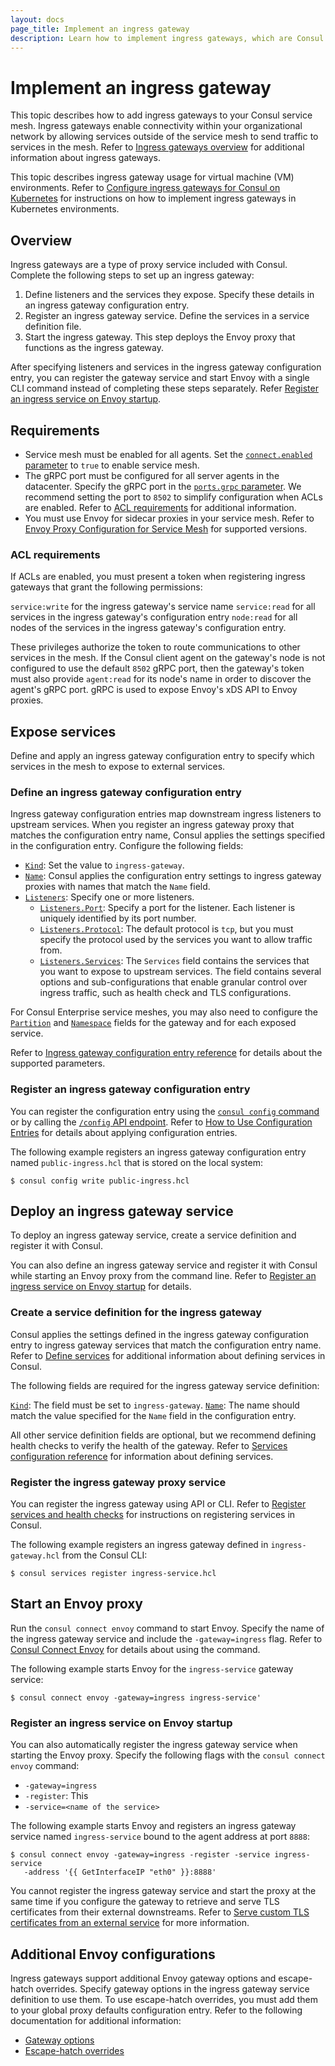 ```yaml
---
layout: docs
page_title: Implement an ingress gateway
description: Learn how to implement ingress gateways, which are Consul service mesh constructs that listen for requests from external network locations and route authorized traffic to destinations in the service mesh.
---
```


# Implement an ingress gateway

This topic describes how to add ingress gateways to your Consul service mesh. Ingress gateways enable connectivity within your organizational network by allowing services outside of the service mesh to send traffic to services in the mesh. Refer to [Ingress gateways overview](/consul/docs/connect/gateways/ingress-gateway/) for additional information about ingress gateways. 

This topic describes ingress gateway usage for virtual machine (VM) environments. Refer to [Configure ingress gateways for Consul on Kubernetes](/consul/docs/k8s/connect/ingress-gateways) for instructions on how to implement ingress gateways in Kubernetes environments.

## Overview

Ingress gateways are a type of proxy service included with Consul. Complete the following steps to set up an ingress gateway:

1. Define listeners and the services they expose. Specify these details in an ingress gateway configuration entry.
1. Register an ingress gateway service. Define the services in a service definition file.
1. Start the ingress gateway. This step deploys the Envoy proxy that functions as the ingress gateway.

After specifying listeners and services in the  ingress gateway configuration entry, you can register the gateway service and start Envoy with a single CLI command instead of completing these steps separately. Refer [Register an ingress service on Envoy startup](#register-an-ingress-service-on-envoy-startup).

## Requirements
- Service mesh must be enabled for all agents. Set the [`connect.enabled` parameter](/consul/docs/agent/config/config-files#connect) to `true` to enable service mesh.
- The gRPC port must be configured for all server agents in the datacenter. Specify the gRPC port in the [`ports.grpc` parameter](/consul/docs/agent/config/config-files#grpc_port). We recommend setting the port to `8502` to simplify configuration when ACLs are enabled. Refer to [ACL requirements](#acl-requirements) for additional information.
- You must use Envoy for sidecar proxies in your service mesh. Refer to [Envoy Proxy Configuration for Service Mesh](/consul/docs/connect/proxies/envoy) for supported versions. 
### ACL requirements
If ACLs are enabled, you must present a token when registering ingress gateways that grant the following permissions:

`service:write` for the ingress gateway's service name 
`service:read` for all services in the ingress gateway's configuration entry
`node:read` for all nodes of the services in the ingress gateway's configuration entry.

These privileges authorize the token to route communications to other services in the mesh. If the Consul client agent on the gateway's node is not configured to use the default `8502` gRPC port, then the gateway's token must also provide `agent:read` for its node's name in order to discover the agent's gRPC port. gRPC is used to expose Envoy's xDS API to Envoy proxies. 

## Expose services

Define and apply an ingress gateway configuration entry to specify which services in the mesh to expose to external services.  
### Define an ingress gateway configuration entry
Ingress gateway configuration entries map downstream ingress listeners to upstream services. When you register an ingress gateway proxy that matches the configuration entry name, Consul applies the settings specified in the configuration entry. Configure the following fields:

- [`Kind`](/consul/docs/connect/config-entries/ingress-gateway#kind): Set the value to `ingress-gateway`.
- [`Name`](/consul/docs/connect/config-entries/ingress-gateway#name): Consul applies the configuration entry settings to ingress gateway proxies with names that match the `Name` field.  
- [`Listeners`](/consul/docs/connect/config-entries/ingress-gateway#listeners): Specify one or more listeners.
   - [`Listeners.Port`](/consul/docs/connect/config-entries/ingress-gateway#listeners-port): Specify a port for the listener. Each listener is uniquely identified by its port number.
   - [`Listeners.Protocol`](/consul/docs/connect/config-entries/ingress-gateway#listeners-protocol): The default protocol is `tcp`, but you must specify the protocol used by the services you want to allow traffic from.
   - [`Listeners.Services`](/consul/docs/connect/config-entries/ingress-gateway#listeners-services): The `Services` field contains the services that you want to expose to upstream services. The field contains several options and sub-configurations that enable granular control over ingress traffic, such as health check and TLS configurations.  

For Consul Enterprise service meshes, you may also need to configure the [`Partition`](/consul/docs/connect/config-entries/ingress-gateway#partition) and [`Namespace`](/consul/docs/connect/config-entries/ingress-gateway#namespace) fields for the gateway and for each exposed service. 

Refer to [Ingress gateway configuration entry reference](/consul/docs/connect/config-entries/ingress-gateway) for details about the supported parameters. 
###  Register an ingress gateway configuration entry

You can register the configuration entry using the [`consul config` command](/consul/commands/config) or by calling the [`/config` API endpoint](/consul/api-docs/config). Refer to [How to Use Configuration Entries](/consul/docs/agent/config-entries) for details about applying configuration entries. 

The following example registers an ingress gateway configuration entry named `public-ingress.hcl` that is stored on the local system:

```shell-session
$ consul config write public-ingress.hcl
```
## Deploy an ingress gateway service

To deploy an ingress gateway service, create a service definition and register it with Consul. 

You can also define an ingress gateway service and register it with Consul while starting an Envoy proxy from the command line. Refer to [Register an ingress service on Envoy startup](#register-an-ingress-service-on-envoy-startup) for details.
### Create a service definition for the ingress gateway 

Consul applies the settings defined in the ingress gateway configuration entry to ingress gateway services that match the configuration entry name. Refer to [Define services](/consul/docs/services/usage/define-services) for additional information about defining services in Consul. 

The following fields are required for the ingress gateway service definition:

[`Kind`](/consul/docs/services/configuration/services-configuration-reference#kind): The field must be set to `ingress-gateway`.
[`Name`](/consul/docs/services/configuration/services-configuration-reference#name): The name should match the value specified for the `Name` field in the configuration entry.

All other service definition fields are optional, but we recommend defining health checks to verify the health of the gateway. Refer to [Services configuration reference](/consul/docs/services/configuration/services-configuration-reference) for information about defining services. 

### Register the ingress gateway proxy service
 
You can register the ingress gateway using API or CLI. Refer to [Register services and health checks](/consul/docs/services/usage/register-services-checks) for instructions on registering services in Consul. 

The following example registers an ingress gateway defined in `ingress-gateway.hcl` from the Consul CLI:

```shell-session
$ consul services register ingress-service.hcl
```
## Start an Envoy proxy

Run the `consul connect envoy` command to start Envoy. Specify the name of the ingress gateway service and include the `-gateway=ingress` flag. Refer to [Consul Connect Envoy](/consul/commands/connect/envoy) for details about using the command.

The following example starts Envoy for the `ingress-service` gateway service:

```shell-session
$ consul connect envoy -gateway=ingress ingress-service'
```

### Register an ingress service on Envoy startup

You can also automatically register the ingress gateway service when starting the Envoy proxy. Specify the following flags with the `consul connect envoy` command:  

- `-gateway=ingress`
- `-register`: This  
- `-service=<name of the service>`

The following example starts Envoy and registers an ingress gateway service named `ingress-service` bound to the agent address at port `8888`: 

```shell-session
$ consul connect envoy -gateway=ingress -register -service ingress-service
   -address '{{ GetInterfaceIP "eth0" }}:8888'
```
You cannot register the ingress gateway service and start the proxy at the same time if you configure the gateway to retrieve and serve TLS certificates from their external downstreams. Refer to [Serve custom TLS certificates from an external service](/consul/docs/connect/gateways/ingress-gateway/ingress-gateways-tls-external-service) for more information.

## Additional Envoy configurations

Ingress gateways support additional Envoy gateway options and escape-hatch overrides. Specify gateway options in the ingress gateway service definition to use them. To use escape-hatch overrides, you must add them to your global proxy defaults configuration entry. Refer to the following documentation for additional information:

- [Gateway options](/consul/docs/connect/proxies/envoy#gateway-options)
- [Escape-hatch overrides](/consul/docs/connect/proxies/envoy#escape-hatch-overrides) 
